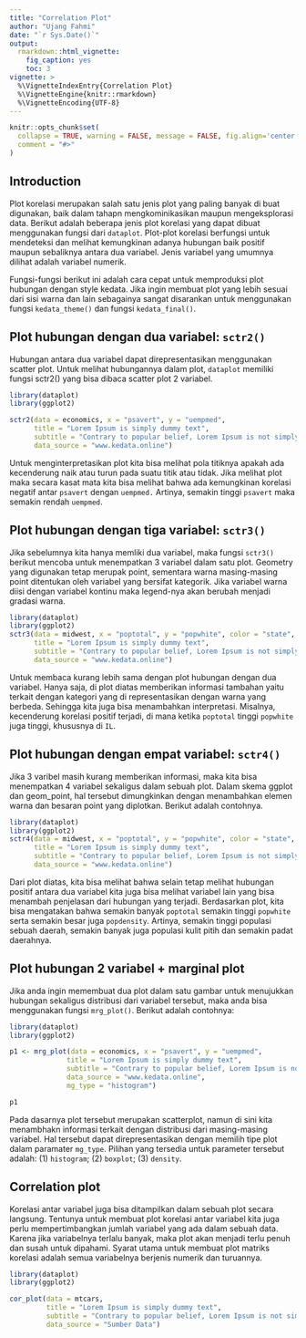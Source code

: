 ```yaml
---
title: "Correlation Plot"
author: "Ujang Fahmi"
date: "`r Sys.Date()`"
output: 
  rmarkdown::html_vignette:
    fig_caption: yes
    toc: 3
vignette: >
  %\VignetteIndexEntry{Correlation Plot}
  %\VignetteEngine{knitr::rmarkdown}
  %\VignetteEncoding{UTF-8}
---
```


```r
knitr::opts_chunk$set(
  collapse = TRUE, warning = FALSE, message = FALSE, fig.align='center', fig.width=7, fig.height=5,
  comment = "#>"
)
```

## Introduction

Plot korelasi merupakan salah satu jenis plot yang paling banyak di buat digunakan, baik dalam tahapn mengkominikasikan maupun mengeksplorasi data. Berikut adalah beberapa jenis plot korelasi yang dapat dibuat menggunakan fungsi dari `dataplot`. Plot-plot korelasi berfungsi untuk mendeteksi dan melihat kemungkinan adanya hubungan baik positif maupun sebaliknya antara dua variabel. Jenis variabel yang umumnya dilihat adalah variabel numerik. 

Fungsi-fungsi berikut ini adalah cara cepat untuk memproduksi plot hubungan dengan style kedata. Jika ingin membuat plot yang lebih sesuai dari sisi warna dan lain sebagainya sangat disarankan untuk menggunakan fungsi `kedata_theme()` dan fungsi `kedata_final()`.

## Plot hubungan dengan dua variabel: `sctr2()`

Hubungan antara dua variabel dapat direpresentasikan menggunakan scatter plot. Untuk melihat hubungannya dalam plot, `dataplot` memiliki fungsi sctr2() yang bisa dibaca scatter plot 2 variabel.  

```r
library(dataplot)
library(ggplot2)

sctr2(data = economics, x = "psavert", y = "uempmed",
      title = "Lorem Ipsum is simply dummy text",
      subtitle = "Contrary to popular belief, Lorem Ipsum is not simply random text",
      data_source = "www.kedata.online")
```

Untuk menginterpretasikan plot kita bisa melihat pola titiknya apakah ada kecenderung naik atau turun pada suatu titik atau tidak. Jika melihat plot \ref{fig:sctr2} maka secara kasat mata kita bisa melihat bahwa ada kemungkinan korelasi negatif antar `psavert` dengan `uempmed.` Artinya, semakin tinggi `psavert` maka semakin rendah `uempmed`.

## Plot hubungan dengan tiga variabel: `sctr3()`

Jika sebelumnya kita hanya memliki dua variabel, maka fungsi `sctr3()` berikut mencoba untuk menempatkan 3 variabel dalam satu plot. Geometry yang digunakan tetap merupak point, sementara warna masing-masing point ditentukan oleh variabel yang bersifat kategorik. Jika variabel warna diisi dengan variabel kontinu maka legend-nya akan berubah menjadi gradasi warna. 

```r
library(dataplot)
library(ggplot2)
sctr3(data = midwest, x = "poptotal", y = "popwhite", color = "state",
      title = "Lorem Ipsum is simply dummy text",
      subtitle = "Contrary to popular belief, Lorem Ipsum is not simply random text",
      data_source = "www.kedata.online")
```

Untuk membaca kurang lebih sama dengan plot hubungan dengan dua variabel. Hanya saja, di plot diatas memberikan informasi tambahan yaitu terkait dengan kategori yang di representasikan dengan warna yang berbeda. Sehingga kita juga bisa menambahkan interpretasi. Misalnya, kecenderung korelasi positif terjadi, di mana ketika `poptotal` tinggi `popwhite` juga tinggi, khususnya di `IL`.

## Plot hubungan dengan empat variabel: `sctr4()`

Jika 3 varibel masih kurang memberikan informasi, maka kita bisa menempatkan 4 variabel sekaligus dalam sebuah plot. Dalam skema ggplot dan geom_point, hal tersebut dimungkinkan dengan menambahkan elemen warna dan besaran point yang diplotkan. Berikut adalah contohnya. 

```r
library(dataplot)
library(ggplot2)
sctr4(data = midwest, x = "poptotal", y = "popwhite", color = "state", size = "popdensity",
      title = "Lorem Ipsum is simply dummy text",
      subtitle = "Contrary to popular belief, Lorem Ipsum is not simply random text",
      data_source = "www.kedata.online")
```

Dari plot diatas, kita bisa melihat bahwa selain tetap melihat hubungan positif antara dua variabel kita juga bisa melihat variabel lain yang bisa menambah penjelasan dari hubungan yang terjadi. Berdasarkan plot, kita bisa mengatakan bahwa semakin banyak `poptotal` semakin tinggi `popwhite` serta semakin besar juga `popdensity`. Artinya, semakin tinggi populasi sebuah daerah, semakin banyak juga populasi kulit pitih dan semakin padat daerahnya.

## Plot hubungan 2 variabel + marginal plot

Jika anda ingin memembuat dua plot dalam satu gambar untuk menujukkan hubungan sekaligus distribusi dari variabel tersebut, maka anda bisa menggunakan fungsi `mrg_plot()`. Berikut adalah contohnya: 

```r
library(dataplot)
library(ggplot2)

p1 <- mrg_plot(data = economics, x = "psavert", y = "uempmed",
              title = "Lorem Ipsum is simply dummy text",
              subtitle = "Contrary to popular belief, Lorem Ipsum is not simply random text",
              data_source = "www.kedata.online",
              mg_type = "histogram")

p1
```

Pada dasarnya plot tersebut merupakan scatterplot, namun di sini kita menambhakn informasi terkait dengan distribusi dari masing-masing variabel. Hal tersebut dapat direpresentasikan dengan memilih tipe plot dalam paramater `mg_type`. Pilihan yang tersedia untuk parameter tersebut adalah: (1) `histogram`; (2) `boxplot`; (3) `density`. 

## Correlation plot

Korelasi antar variabel juga bisa ditampilkan dalam sebuah plot secara langsung. Tentunya untuk membuat plot korelasi antar variabel kita juga perlu mempertimbangkan jumlah variabel yang ada dalam sebuah data. Karena jika variabelnya terlalu banyak, maka plot akan menjadi terlu penuh dan susah untuk dipahami. Syarat utama untuk membuat plot matriks korelasi adalah semua variabelnya berjenis numerik dan turuannya. 

```r
library(dataplot)
library(ggplot2)

cor_plot(data = mtcars,
         title = "Lorem Ipsum is simply dummy text",
         subtitle = "Contrary to popular belief, Lorem Ipsum is not simply random text",
         data_source = "Sumber Data")
```

